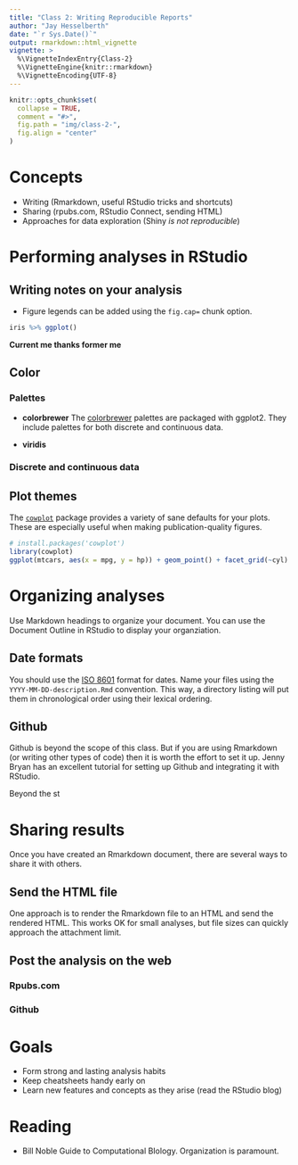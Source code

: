 ```yaml
---
title: "Class 2: Writing Reproducible Reports"
author: "Jay Hesselberth"
date: "`r Sys.Date()`"
output: rmarkdown::html_vignette
vignette: >
  %\VignetteIndexEntry{Class-2}
  %\VignetteEngine{knitr::rmarkdown}
  %\VignetteEncoding{UTF-8}
---
```


```r
knitr::opts_chunk$set(
  collapse = TRUE,
  comment = "#>",
  fig.path = "img/class-2-",
  fig.align = "center"
)
```

# Concepts

- Writing (Rmarkdown, useful RStudio tricks and shortcuts)
- Sharing (rpubs.com, RStudio Connect, sending HTML)
- Approaches for data exploration (Shiny *is not reproducible*)

# Performing analyses in RStudio

## Writing notes on your analysis

- Figure legends can be added using the `fig.cap=` chunk option.

```r
iris %>% ggplot()
```

**Current me thanks former me**

## Color

### Palettes

- **colorbrewer** The [colorbrewer](colorbrewer2.org) palettes are packaged with ggplot2. They include palettes for both discrete and continuous data.

- **viridis**

### Discrete and continuous data

## Plot themes

The [`cowplot`](https://cran.r-project.org/web/packages/cowplot/vignettes/introduction.html) package provides a variety of sane defaults for your plots. These are especially useful when making publication-quality figures.

```r
# install.packages('cowplot')
library(cowplot)
ggplot(mtcars, aes(x = mpg, y = hp)) + geom_point() + facet_grid(~cyl)
```

# Organizing analyses

Use Markdown headings to organize your document. You can use the Document Outline in RStudio to display your organziation.

## Date formats

You should use the [ISO 8601](https://en.wikipedia.org/wiki/ISO_8601) format for dates. Name your files using the `YYYY-MM-DD-description.Rmd` convention. This way, a directory listing will put them in chronological order using their lexical ordering.

## Github

Github is beyond the scope of this class. But if you are using Rmarkdown (or writing other types of code) then it is worth the effort to set it up. Jenny Bryan has an excellent tutorial for setting up Github and integrating it with RStudio.

Beyond the st

# Sharing results

Once you have created an Rmarkdown document, there are several ways to share it with others.

## Send the HTML file

One approach is to render the Rmarkdown file to an HTML and send the rendered HTML. This works OK for small analyses, but file sizes can quickly approach the attachment limit.

## Post the analysis on the web

### Rpubs.com

### Github

# Goals

- Form strong and lasting analysis habits
- Keep cheatsheets handy early on
- Learn new features and concepts as they arise (read the RStudio blog)

# Reading

- Bill Noble Guide to Computational BIology. Organization is paramount.
